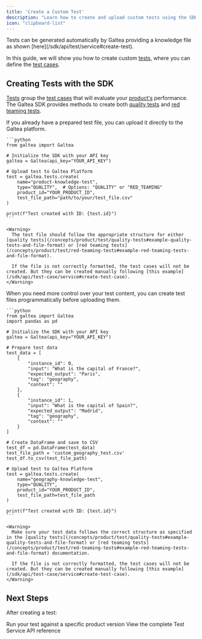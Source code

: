```yaml
---
title: 'Create a Custom Test'
description: "Learn how to create and upload custom tests using the SDK"
icon: "clipboard-list"
---
```


<Info>
  Tests can be generated automatically by Galtea providing a knowledge file as shown [here](/sdk/api/test/service#create-test).

  In this guide, we will show you how to create custom [tests](/concepts/product/test), where you can define the [test cases](/concepts/product/test/case).
</Info>

## Creating Tests with the SDK

[Tests](/concepts/product/test) group the [test cases](/concepts/product/test/case) that will evaluate your [product's](/concepts/product) performance. The Galtea SDK provides methods to create both [quality tests](/concepts/product/test/quality-tests) and [red teaming tests](/concepts/product/test/red-teaming-tests).

<Tabs>
  <Tab title="Upload Existing Test File">
    If you already have a prepared test file, you can upload it directly to the Galtea platform.

    ```python
    from galtea import Galtea

    # Initialize the SDK with your API key
    galtea = Galtea(api_key="YOUR_API_KEY")

    # Upload test to Galtea Platform
    test = galtea.tests.create(
        name="product-knowledge-test",
        type="QUALITY",  # Options: "QUALITY" or "RED_TEAMING"
        product_id="YOUR_PRODUCT_ID",
        test_file_path="path/to/your/test_file.csv"
    )

    print(f"Test created with ID: {test.id}")
    ```

    <Warning>
      The test file should follow the appropriate structure for either [quality tests](/concepts/product/test/quality-tests#example-quality-tests-and-file-format) or [red teaming tests](/concepts/product/test/red-teaming-tests#example-red-teaming-tests-and-file-format).
    
      If the file is not correctly formatted, the test cases will not be created. But they can be created manually following [this example](/sdk/api/test-case/service#create-test-case).
    </Warning>
  </Tab>

  <Tab title="Create Test From Scratch">
    When you need more control over your test content, you can create test files programmatically before uploading them.

    ```python
    from galtea import Galtea
    import pandas as pd

    # Initialize the SDK with your API key
    galtea = Galtea(api_key="YOUR_API_KEY")

    # Prepare test data
    test_data = [
        {
            "instance_id": 0,
            "input": "What is the capital of France?", 
            "expected_output": "Paris",
            "tag": "geography",
            "context": ""
        },
        {
            "instance_id": 1,
            "input": "What is the capital of Spain?", 
            "expected_output": "Madrid",
            "tag": "geography",
            "context": ""
        }
    ]

    # Create DataFrame and save to CSV
    test_df = pd.DataFrame(test_data)
    test_file_path = 'custom_geography_test.csv'
    test_df.to_csv(test_file_path)

    # Upload test to Galtea Platform
    test = galtea.tests.create(
        name="geography-knowledge-test",
        type="QUALITY",
        product_id="YOUR_PRODUCT_ID",
        test_file_path=test_file_path
    )

    print(f"Test created with ID: {test.id}")
    ```

    <Warning>
      Make sure your test data follows the correct structure as specified in the [quality tests](/concepts/product/test/quality-tests#example-quality-tests-and-file-format) or [red teaming tests](/concepts/product/test/red-teaming-tests#example-red-teaming-tests-and-file-format) documentation.
      
      If the file is not correctly formatted, the test cases will not be created. But they can be created manually following [this example](/sdk/api/test-case/service#create-test-case).
    </Warning>
  </Tab>
</Tabs>

## Next Steps

After creating a test:

<CardGroup cols={2}>
  <Card title="Create an Evaluation" icon="badge-check" href="/sdk/examples/create-evaluation">
    Run your test against a specific product version
  </Card>
  <Card title="API Reference" icon="code" href="/sdk/api/test/service">
    View the complete Test Service API reference
  </Card>
</CardGroup>